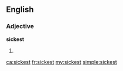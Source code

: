 ==English==

===Adjective===
'''sickest'''

# {{en-superlative of|sick}}

[[ca:sickest]]
[[fr:sickest]]
[[my:sickest]]
[[simple:sickest]]